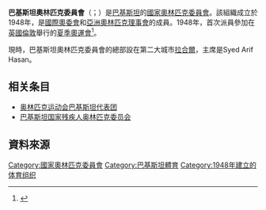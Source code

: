 {{Infobox National Olympic Committee
| title = 巴基斯坦奧林匹克委員會
| logo = Pakistan Olympic Association logo.svg
| 國家或地區 = PAK
| 國家或地區編碼 = PAK
| 成立日期 = 1948年
| 加入國際奧委會 = 1948年
| 所屬成員 = OCA
| 總部 = 巴基斯坦[[拉合爾|拉合爾]]
| 會長 = Syed Arif Hasan
| 秘書長 =
| 網頁 = {{URL|https://nocpakistan.org/}}
}}

'''巴基斯坦奧林匹克委員會'''（{{lang-ur|پاکستان اولمپک ایسوسی ایشن}}；{{lang-en|Pakistan Olympic Association}}）是[[巴基斯坦|巴基斯坦]]的[[國家奧林匹克委員會|國家奧林匹克委員會]]。該組織成立於1948年，是[[國際奧委會|國際奧委會]]和[[亞洲奧林匹克理事會|亞洲奧林匹克理事會]]的成員。1948年，首次派員參加在[[英國|英國]][[倫敦|倫敦]]舉行的[[1948年夏季奧林匹克運動會|夏季奧運會]]<ref>{{Cite web |url=http://www.sports-reference.com/olympics/countries/PAK/ |title=Pakistan |access-date=2014-02-14 |archive-url=https://web.archive.org/web/20090106103128/http://www.sports-reference.com/olympics/countries/PAK/ |archive-date=2009-01-06 |dead-url=yes }}</ref>。

現時，巴基斯坦奧林匹克委員會的總部設在第二大城市[[拉合爾|拉合爾]]，主席是Syed Arif Hasan。

==相关条目==
* [[奥林匹克运动会巴基斯坦代表团|奥林匹克运动会巴基斯坦代表团]]
* [[巴基斯坦国家残疾人奥林匹克委员会|巴基斯坦国家残疾人奥林匹克委员会]]

==資料來源==
{{reflist}}

{{OCA}}

[[Category:國家奧林匹克委員會|Category:國家奧林匹克委員會]]
[[Category:巴基斯坦體育|Category:巴基斯坦體育]]
[[Category:1948年建立的体育组织|Category:1948年建立的体育组织]]